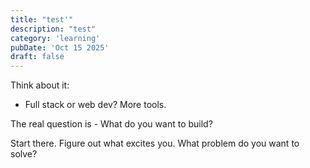 ```yaml
---
title: "test'"
description: "test"
category: 'learning'
pubDate: 'Oct 15 2025'
draft: false
---
```


Think about it:
- Full stack or web dev? More tools.

The real question is - What do you want to build?

Start there. Figure out what excites you. What problem do you want to solve?
